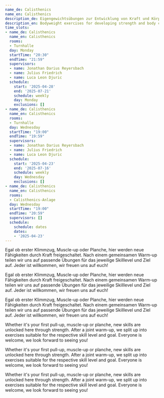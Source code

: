 ```yaml
---
name_de: Calisthenics
name_en: Calisthenics
description_de: Eigengewichtsübungen zur Entwicklung von Kraft und Körperkontrolle.
description_en: Bodyweight exercises for developing strength and body control.
time_slots:
- name_de: Calisthenics
  name_en: Calisthenics
  rooms:
  - Turnhalle
  day: Monday
  startTime: "20:30"
  endTime: "21:59"
  supervisors:
  - name: Jonathan Darius Reyersbach
  - name: Julius Friedrich
  - name: Luca Leon Djuric
  schedule:
    start: '2025-04-28'
    end: '2025-07-21'
    schedule: weekly
    day: Monday
    exclusions: []
- name_de: Calisthenics
  name_en: Calisthenics
  rooms:
  - Turnhalle
  day: Wednesday
  startTime: "19:00"
  endTime: "19:59"
  supervisors:
  - name: Jonathan Darius Reyersbach
  - name: Julius Friedrich
  - name: Luca Leon Djuric
  schedule:
    start: '2025-04-23'
    end: '2025-07-16'
    schedule: weekly
    day: Wednesday
    exclusions: []
- name_de: Calisthenics
  name_en: Calisthenics
  rooms:
  - Calisthenics-Anlage
  day: Wednesday
  startTime: "19:00"
  endTime: "20:59"
  supervisors: []
  schedule:
    schedule: dates
    dates:
    - '2025-04-23'
---
```


<Locale value="de">
 

 Egal ob erster Klimmzug, Muscle-up oder Planche, hier werden neue Fähigkeiten
durch Kraft freigeschaltet. Nach einem gemeinsamen Warm-up teilen wir uns auf
passende Übungen für das jeweilige Skilllevel und Ziel auf. Jeder ist
willkommen, wir freuen uns auf euch! 

 Egal ob erster Klimmzug, Muscle-up oder Planche, hier werden neue Fähigkeiten
durch Kraft freigeschaltet. Nach einem gemeinsamen Warm-up teilen wir uns auf
passende Übungen für das jeweilige Skilllevel und Ziel auf. Jeder ist
willkommen, wir freuen uns auf euch! 

 Egal ob erster Klimmzug, Muscle-up oder Planche, hier werden neue Fähigkeiten
durch Kraft freigeschaltet. Nach einem gemeinsamen Warm-up teilen wir uns auf
passende Übungen für das jeweilige Skilllevel und Ziel auf. Jeder ist
willkommen, wir freuen uns auf euch!

</Locale>
<Locale value="en">
 

 Whether it's your first pull-up, muscle-up or planche, new skills are unlocked
here through strength. After a joint warm-up, we split up into exercises
suitable for the respective skill level and goal. Everyone is welcome, we look
forward to seeing you! 

 Whether it's your first pull-up, muscle-up or planche, new skills are unlocked
here through strength. After a joint warm-up, we split up into exercises
suitable for the respective skill level and goal. Everyone is welcome, we look
forward to seeing you! 

 Whether it's your first pull-up, muscle-up or planche, new skills are unlocked
here through strength. After a joint warm-up, we split up into exercises
suitable for the respective skill level and goal. Everyone is welcome, we look
forward to seeing you!

</Locale>
